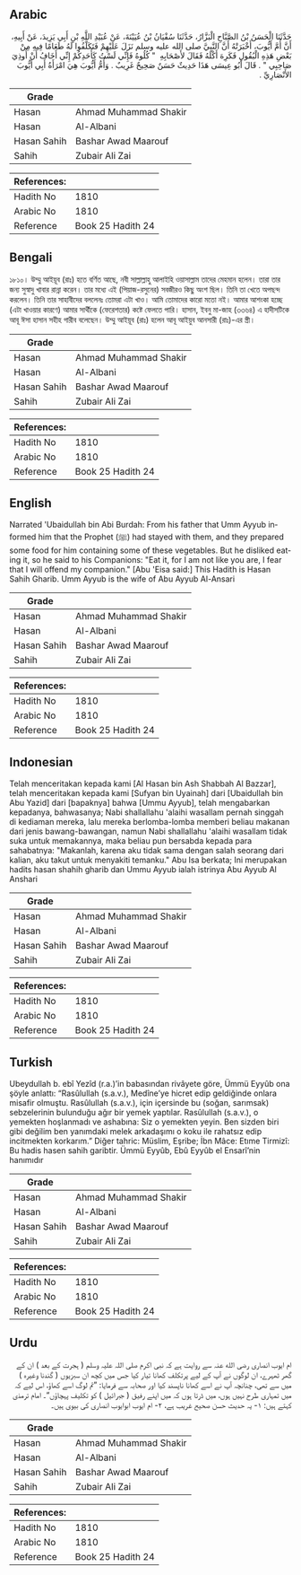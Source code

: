## Arabic


<div dir="rtl" lang="ar" style={{fontSize:'larger',backgroundColor:'#f8f9fa',padding:20}}>
حَدَّثَنَا الْحَسَنُ بْنُ الصَّبَّاحِ الْبَزَّارُ، حَدَّثَنَا سُفْيَانُ بْنُ عُيَيْنَةَ، عَنْ عُبَيْدِ اللَّهِ بْنِ أَبِي يَزِيدَ، عَنْ أَبِيهِ، أَنَّ أُمَّ أَيُّوبَ، أَخْبَرَتْهُ أَنَّ النَّبِيَّ صلى الله عليه وسلم نَزَلَ عَلَيْهِمْ فَتَكَلَّفُوا لَهُ طَعَامًا فِيهِ مِنْ بَعْضِ هَذِهِ الْبُقُولِ فَكَرِهَ أَكْلَهُ فَقَالَ لأَصْحَابِهِ ‏ "‏ كُلُوهُ فَإِنِّي لَسْتُ كَأَحَدِكُمْ إِنِّي أَخَافُ أَنْ أُوذِيَ صَاحِبِي ‏"‏ ‏.‏ قَالَ أَبُو عِيسَى هَذَا حَدِيثٌ حَسَنٌ صَحِيحٌ غَرِيبٌ ‏.‏ وَأُمُّ أَيُّوبَ هِيَ امْرَأَةُ أَبِي أَيُّوبَ الأَنْصَارِيِّ ‏.‏
</div>
<div style={{backgroundColor:'#f8f9fa',padding:20, marginBottom: 10}}><table> <thead> <tr> <th>Grade</th> <th></th> </tr> </thead> <tbody> <tr><td>Hasan</td><td>Ahmad Muhammad Shakir</td></tr><tr><td>Hasan</td><td>Al-Albani</td></tr><tr><td>Hasan Sahih</td><td>Bashar Awad Maarouf</td></tr><tr><td>Sahih</td><td>Zubair Ali Zai</td></tr></tbody></table><table> <thead> <tr> <th>References:</th> <th></th> </tr> </thead> <tbody><tr><td>Hadith No</td><td>1810</td></tr><tr><td>Arabic No</td><td>1810</td></tr><tr><td>Reference</td><td>Book 25 Hadith 24</td></tr></tbody></table></div>

## Bengali


<div dir="ltr" lang="bn" style={{fontSize:'larger',backgroundColor:'#f8f9fa',padding:20}}>
১৮১০। উম্মু আইয়ূব (রাঃ) হতে বর্ণিত আছে, নবী সাল্লাল্লাহু আলাইহি ওয়াসাল্লাম তাদের মেহমান হলেন। তারা তার জন্য সুস্বাদু খাবার রান্না করেন। তার মধ্যে এই (পিয়াজ-রসুনের) সবজীরও কিছু অংশ ছিল। তিনি তা খেতে অপছন্দ করলেন। তিনি তার সাহাবীদের বললেনঃ তোমরা এটা খাও। আমি তোমাদের কারো মতো নই। আমার আশংকা হচ্ছে (এটা খাওয়ার কারণে) আমার সার্থীকে (ফেরেশতার) কষ্টে ফেলতে পারি। হাসান, ইবনু মা-জাহ (৩৩৬৪) এ হাদীসটিকে আবূ ঈসা হাসান সহীহ গারীব বলেছেন। উম্মু আইয়ূব (রাঃ) হলেন আবূ আইয়ুব আনসারী (রাঃ)-এর স্ত্রী।
</div>
<div style={{backgroundColor:'#f8f9fa',padding:20, marginBottom: 10}}><table> <thead> <tr> <th>Grade</th> <th></th> </tr> </thead> <tbody> <tr><td>Hasan</td><td>Ahmad Muhammad Shakir</td></tr><tr><td>Hasan</td><td>Al-Albani</td></tr><tr><td>Hasan Sahih</td><td>Bashar Awad Maarouf</td></tr><tr><td>Sahih</td><td>Zubair Ali Zai</td></tr></tbody></table><table> <thead> <tr> <th>References:</th> <th></th> </tr> </thead> <tbody><tr><td>Hadith No</td><td>1810</td></tr><tr><td>Arabic No</td><td>1810</td></tr><tr><td>Reference</td><td>Book 25 Hadith 24</td></tr></tbody></table></div>

## English


<div dir="ltr" lang="en" style={{fontSize:'larger',backgroundColor:'#f8f9fa',padding:20}}>
Narrated 'Ubaidullah bin Abi Burdah: From his father that Umm Ayyub informed him that the Prophet (ﷺ) had stayed with them, and they prepared some food for him containing some of these vegetables. But he disliked eating it, so he said to his Companions: "Eat it, for I am not like you are, I fear that I will offend my companion." [Abu 'Eisa said:] This Hadith is Hasan Sahih Gharib. Umm Ayyub is the wife of Abu Ayyub Al-Ansari
</div>
<div style={{backgroundColor:'#f8f9fa',padding:20, marginBottom: 10}}><table> <thead> <tr> <th>Grade</th> <th></th> </tr> </thead> <tbody> <tr><td>Hasan</td><td>Ahmad Muhammad Shakir</td></tr><tr><td>Hasan</td><td>Al-Albani</td></tr><tr><td>Hasan Sahih</td><td>Bashar Awad Maarouf</td></tr><tr><td>Sahih</td><td>Zubair Ali Zai</td></tr></tbody></table><table> <thead> <tr> <th>References:</th> <th></th> </tr> </thead> <tbody><tr><td>Hadith No</td><td>1810</td></tr><tr><td>Arabic No</td><td>1810</td></tr><tr><td>Reference</td><td>Book 25 Hadith 24</td></tr></tbody></table></div>

## Indonesian


<div dir="ltr" lang="id" style={{fontSize:'larger',backgroundColor:'#f8f9fa',padding:20}}>
Telah menceritakan kepada kami [Al Hasan bin Ash Shabbah Al Bazzar], telah menceritakan kepada kami [Sufyan bin Uyainah] dari [Ubaidullah bin Abu Yazid] dari [bapaknya] bahwa [Ummu Ayyub], telah mengabarkan kepadanya, bahwasanya; Nabi shallallahu 'alaihi wasallam pernah singgah di kediaman mereka, lalu mereka berlomba-lomba memberi beliau makanan dari jenis bawang-bawangan, namun Nabi shallallahu 'alaihi wasallam tidak suka untuk memakannya, maka beliau pun bersabda kepada para sahabatnya: "Makanlah, karena aku tidak sama dengan salah seorang dari kalian, aku takut untuk menyakiti temanku." Abu Isa berkata; Ini merupakan hadits hasan shahih gharib dan Ummu Ayyub ialah istrinya Abu Ayyub Al Anshari
</div>
<div style={{backgroundColor:'#f8f9fa',padding:20, marginBottom: 10}}><table> <thead> <tr> <th>Grade</th> <th></th> </tr> </thead> <tbody> <tr><td>Hasan</td><td>Ahmad Muhammad Shakir</td></tr><tr><td>Hasan</td><td>Al-Albani</td></tr><tr><td>Hasan Sahih</td><td>Bashar Awad Maarouf</td></tr><tr><td>Sahih</td><td>Zubair Ali Zai</td></tr></tbody></table><table> <thead> <tr> <th>References:</th> <th></th> </tr> </thead> <tbody><tr><td>Hadith No</td><td>1810</td></tr><tr><td>Arabic No</td><td>1810</td></tr><tr><td>Reference</td><td>Book 25 Hadith 24</td></tr></tbody></table></div>

## Turkish


<div dir="ltr" lang="tr" style={{fontSize:'larger',backgroundColor:'#f8f9fa',padding:20}}>
Ubeydullah b. ebî Yezîd (r.a.)’in babasından rivâyete göre, Ümmü Eyyûb ona şöyle anlattı: “Rasûlullah (s.a.v.), Medîne’ye hicret edip geldiğinde onlara misafir olmuştu. Rasûlullah (s.a.v.), için içersinde bu (soğan, sarımsak) sebzelerinin bulunduğu ağır bir yemek yaptılar. Rasûlullah (s.a.v.), o yemekten hoşlanmadı ve ashabına: Siz o yemekten yeyin. Ben sizden biri gibi değilim ben yanımdaki melek arkadaşımı o koku ile rahatsız edip incitmekten korkarım.” Diğer tahric: Müslim, Eşribe; İbn Mâce: Etıme Tirmizî: Bu hadis hasen sahih garibtir. Ümmü Eyyûb, Ebû Eyyûb el Ensarî’nin hanımıdır
</div>
<div style={{backgroundColor:'#f8f9fa',padding:20, marginBottom: 10}}><table> <thead> <tr> <th>Grade</th> <th></th> </tr> </thead> <tbody> <tr><td>Hasan</td><td>Ahmad Muhammad Shakir</td></tr><tr><td>Hasan</td><td>Al-Albani</td></tr><tr><td>Hasan Sahih</td><td>Bashar Awad Maarouf</td></tr><tr><td>Sahih</td><td>Zubair Ali Zai</td></tr></tbody></table><table> <thead> <tr> <th>References:</th> <th></th> </tr> </thead> <tbody><tr><td>Hadith No</td><td>1810</td></tr><tr><td>Arabic No</td><td>1810</td></tr><tr><td>Reference</td><td>Book 25 Hadith 24</td></tr></tbody></table></div>

## Urdu


<div dir="rtl" lang="ur" style={{fontSize:'larger',backgroundColor:'#f8f9fa',padding:20}}>
ام ایوب انصاری رضی الله عنہ سے روایت ہے کہ نبی اکرم صلی اللہ علیہ وسلم ( ہجرت کے بعد ) ان کے گھر ٹھہرے، ان لوگوں نے آپ کے لیے پرتکلف کھانا تیار کیا جس میں کچھ ان سبزیوں ( گندنا وغیرہ ) میں سے تھی، چنانچہ آپ نے اسے کھانا ناپسند کیا اور صحابہ سے فرمایا: ”تم لوگ اسے کھاؤ، اس لیے کہ میں تمہاری طرح نہیں ہوں، میں ڈرتا ہوں کہ میں اپنے رفیق ( جبرائیل ) کو تکلیف پہچاؤں“۔ امام ترمذی کہتے ہیں: ۱- یہ حدیث حسن صحیح غریب ہے، ۲- ام ایوب ابوایوب انصاری کی بیوی ہیں۔
</div>
<div style={{backgroundColor:'#f8f9fa',padding:20, marginBottom: 10}}><table> <thead> <tr> <th>Grade</th> <th></th> </tr> </thead> <tbody> <tr><td>Hasan</td><td>Ahmad Muhammad Shakir</td></tr><tr><td>Hasan</td><td>Al-Albani</td></tr><tr><td>Hasan Sahih</td><td>Bashar Awad Maarouf</td></tr><tr><td>Sahih</td><td>Zubair Ali Zai</td></tr></tbody></table><table> <thead> <tr> <th>References:</th> <th></th> </tr> </thead> <tbody><tr><td>Hadith No</td><td>1810</td></tr><tr><td>Arabic No</td><td>1810</td></tr><tr><td>Reference</td><td>Book 25 Hadith 24</td></tr></tbody></table></div>